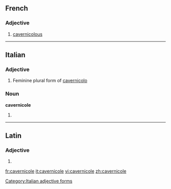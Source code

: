 ==French==

===Adjective===
{{fr-adj|mf}}

# [[cavernicolous]]

----
==Italian==

===Adjective===
{{head|it}} {{f}}

# Feminine plural form of [[cavernicolo]]

===Noun===
'''cavernicole''' {{f}}

# {{plural of|cavernicola|lang=it}}

[[Category:Italian adjective forms]]

----

==Latin==

===Adjective===
{{la-adj-form|cavernicole}}

# {{inflection of|cavernicolus||voc|m|s|lang=la}}

[[fr:cavernicole]]
[[it:cavernicole]]
[[vi:cavernicole]]
[[zh:cavernicole]]